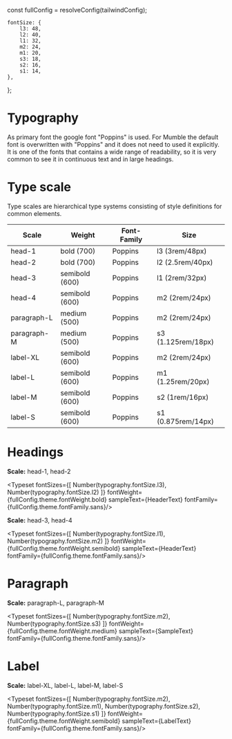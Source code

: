 const fullConfig = resolveConfig(tailwindConfig);

<Meta title="Design Tokens/Typography" />

    fontSize: {
        l3: 48,
        l2: 40,
        l1: 32,
        m2: 24,
        m1: 20,
        s3: 18,
        s2: 16,
        s1: 14,
    },
};


# Typography
As primary font the google font "Poppins" is used. For Mumble the default font is overwritten with "Poppins" and it does not need to used it explicitly. It is one of the fonts that contains a wide range of readability, so it is very common to see it in continuous text and in large headings.

# Type scale
Type scales are hierarchical type systems consisting of style definitions for common elements.

| Scale                             | Weight                 | Font-Family             | Size                  |
| --------------------------------- | ---------------------- | ----------------------- | --------------------- |
| head-1                            | bold       (700)       | Poppins                 | l3    (3rem/48px)     |
| head-2                            | bold       (700)       | Poppins                 | l2    (2.5rem/40px)   |
| head-3                            | semibold   (600)       | Poppins                 | l1    (2rem/32px)     |
| head-4                            | semibold   (600)       | Poppins                 | m2    (2rem/24px)     |
| paragraph-L                       | medium   (500)         | Poppins                 | m2    (2rem/24px)     |
| paragraph-M                       | medium   (500)         | Poppins                 | s3    (1.125rem/18px) |
| label-XL                          | semibold   (600)       | Poppins                 | m2    (2rem/24px)     |
| label-L                           | semibold   (600)       | Poppins                 | m1    (1.25rem/20px)  |
| label-M                           | semibold   (600)       | Poppins                 | s2    (1rem/16px)     |
| label-S                           | semibold   (600)       | Poppins                 | s1    (0.875rem/14px) |


# Headings
**Scale:** head-1, head-2

<Typeset
    fontSizes={[
        Number(typography.fontSize.l3),
        Number(typography.fontSize.l2)
    ]}
    fontWeight={fullConfig.theme.fontWeight.bold}
    sampleText={HeaderText}
    fontFamily={fullConfig.theme.fontFamily.sans}/>

**Scale:** head-3, head-4

<Typeset
    fontSizes={[
     Number(typography.fontSize.l1),
     Number(typography.fontSize.m2)
    ]}
    fontWeight={fullConfig.theme.fontWeight.semibold}
    sampleText={HeaderText}
    fontFamily={fullConfig.theme.fontFamily.sans}/>

# Paragraph
**Scale:** paragraph-L, paragraph-M

<Typeset
    fontSizes={[
        Number(typography.fontSize.m2),
        Number(typography.fontSize.s3)
    ]}
    fontWeight={fullConfig.theme.fontWeight.medium}
    sampleText={SampleText}
    fontFamily={fullConfig.theme.fontFamily.sans}/>

# Label
**Scale:** label-XL, label-L, label-M, label-S

<Typeset
    fontSizes={[
        Number(typography.fontSize.m2),
        Number(typography.fontSize.m1),
        Number(typography.fontSize.s2),
        Number(typography.fontSize.s1)
    ]}
    fontWeight={fullConfig.theme.fontWeight.semibold}
    sampleText={LabelText}
    fontFamily={fullConfig.theme.fontFamily.sans}/>

